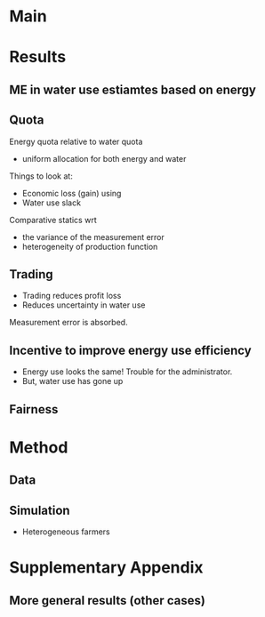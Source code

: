
# Main



# Results

## ME in water use estiamtes based on energy

## Quota  

Energy quota relative to water quota

+ uniform allocation for both energy and water

Things to look at:

+ Economic loss (gain) using 
+ Water use slack

Comparative statics wrt 

+ the variance of the measurement error
+ heterogeneity of production function

## Trading

+ Trading reduces profit loss
+ Reduces uncertainty in water use

Measurement error is absorbed.

## Incentive to improve energy use efficiency

+ Energy use looks the same! Trouble for the administrator.
+ But, water use has gone up

## Fairness


# Method

## Data

## Simulation 
  
+ Heterogeneous farmers

# Supplementary Appendix

## More general results (other cases)


